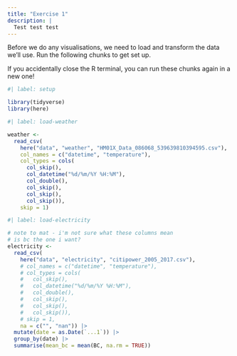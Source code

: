 ```yaml
---
title: "Exercise 1"
description: |
  Test test test
---
```


Before we do any visualisations, we need to load and transform the data we'll use. Run the following chunks to get set up.

::: {.callout-tip}
If you accidentally close the R terminal, you can run these chunks again in a new one!
:::

```r
#| label: setup

library(tidyverse)
library(here)
```

```r
#| label: load-weather

weather <-
  read_csv(
    here("data", "weather", "HM01X_Data_086068_539639810394595.csv"),
    col_names = c("datetime", "temperature"),
    col_types = cols(
      col_skip(),
      col_datetime("%d/%m/%Y %H:%M"),
      col_double(),
      col_skip(),
      col_skip(),
      col_skip()),
    skip = 1)
```

```r
#| label: load-electricity

# note to mat - i'm not sure what these columns mean
# is bc the one i want?
electricity <-
  read_csv(
    here("data", "electricity", "citipower_2005_2017.csv"),
    # col_names = c("datetime", "temperature"),
    # col_types = cols(
    #   col_skip(),
    #   col_datetime("%d/%m/%Y %H:%M"),
    #   col_double(),
    #   col_skip(),
    #   col_skip(),
    #   col_skip()),
    # skip = 1,
    na = c("", "nan")) |>
  mutate(date = as.Date(`...1`)) |>
  group_by(date) |>
  summarise(mean_bc = mean(BC, na.rm = TRUE))
```